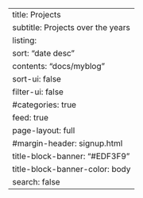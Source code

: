 ---
title: Projects 
subtitle: Projects over the years
listing:
  sort: "date desc"
  contents: "docs/myblog"
  sort-ui: false
  filter-ui: false
  #categories: true
  feed: true
page-layout: full
#margin-header: signup.html
title-block-banner: "#EDF3F9"
title-block-banner-color: body
search: false
---